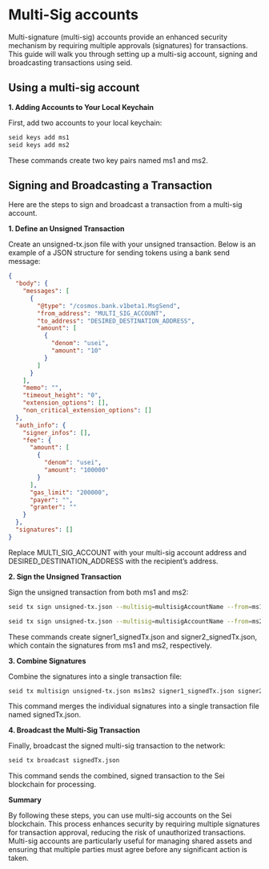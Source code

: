 # Multi-Sig accounts

Multi-signature (multi-sig) accounts provide an enhanced security mechanism by
requiring multiple approvals (signatures) for transactions. This guide will walk
you through setting up a multi-sig account, signing and broadcasting
transactions using seid.

## Using a multi-sig account

**1. Adding Accounts to Your Local Keychain**

First, add two accounts to your local keychain:

```bash copy
seid keys add ms1
seid keys add ms2
```

These commands create two key pairs named ms1 and ms2.

## **Signing and Broadcasting a Transaction**

Here are the steps to sign and broadcast a transaction from a multi-sig account.

**1. Define an Unsigned Transaction**

Create an unsigned-tx.json file with your unsigned transaction. Below is an
example of a JSON structure for sending tokens using a bank send message:

```json copy
{
  "body": {
    "messages": [
      {
        "@type": "/cosmos.bank.v1beta1.MsgSend",
        "from_address": "MULTI_SIG_ACCOUNT",
        "to_address": "DESIRED_DESTINATION_ADDRESS",
        "amount": [
          {
            "denom": "usei",
            "amount": "10"
          }
        ]
      }
    ],
    "memo": "",
    "timeout_height": "0",
    "extension_options": [],
    "non_critical_extension_options": []
  },
  "auth_info": {
    "signer_infos": [],
    "fee": {
      "amount": [
        {
          "denom": "usei",
          "amount": "100000"
        }
      ],
      "gas_limit": "200000",
      "payer": "",
      "granter": ""
    }
  },
  "signatures": []
}
```

Replace MULTI_SIG_ACCOUNT with your multi-sig account address and
DESIRED_DESTINATION_ADDRESS with the recipient’s address.

**2. Sign the Unsigned Transaction**

Sign the unsigned transaction from both ms1 and ms2:

```bash copy
seid tx sign unsigned-tx.json --multisig=multisigAccountName --from=ms1 --output-document=signer1_signedTx.json --node YOUR_RPC_URL

seid tx sign unsigned-tx.json --multisig=multisigAccountName --from=ms2 --output-document=signer2_signedTx.json --node YOUR_RPC_URL
```

These commands create signer1_signedTx.json and signer2_signedTx.json, which
contain the signatures from ms1 and ms2, respectively.

**3. Combine Signatures**

Combine the signatures into a single transaction file:

```bash copy
seid tx multisign unsigned-tx.json ms1ms2 signer1_signedTx.json signer2_signedTx.json > signedTx.json
```

This command merges the individual signatures into a single transaction file
named signedTx.json.

**4. Broadcast the Multi-Sig Transaction**

Finally, broadcast the signed multi-sig transaction to the network:

```bash copy
seid tx broadcast signedTx.json
```

This command sends the combined, signed transaction to the Sei blockchain for
processing.

**Summary**

By following these steps, you can use multi-sig accounts on the Sei
blockchain. This process enhances security by requiring multiple signatures for
transaction approval, reducing the risk of unauthorized transactions. Multi-sig
accounts are particularly useful for managing shared assets and ensuring that
multiple parties must agree before any significant action is taken.

